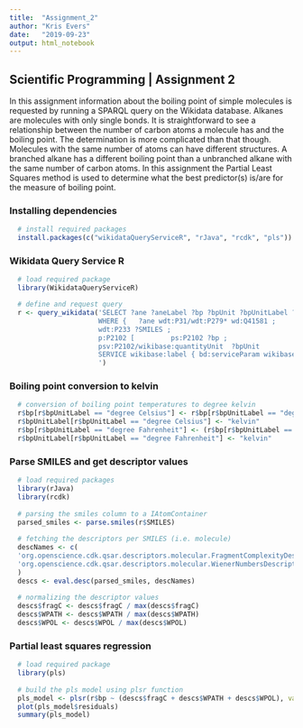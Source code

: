 ---
title:  "Assignment_2"
author: "Kris Evers"
date:   "2019-09-23"
output: html_notebook
---

## Scientific Programming | Assignment 2

In this assignment information about the boiling point of simple molecules is requested by running a SPARQL query on the Wikidata database. Alkanes are molecules with only single bonds. It is straightforward to see a relationship between the number of carbon atoms a molecule has and the boiling point. The determination is more complicated than that though. Molecules with the same number of atoms can have different structures. A branched alkane has a different boiling point than a unbranched alkane with the same number of carbon atoms. In this assignment the Partial Least Squares method is used to determine what the best predictor(s) is/are for the measure of boiling point.

### Installing dependencies

```{r library, echo = FALSE, error=FALSE}
  # install required packages
  install.packages(c("wikidataQueryServiceR", "rJava", "rcdk", "pls"))
```

### Wikidata Query Service R

```{r query}
  # load required package
  library(WikidataQueryServiceR)

  # define and request query
  r <- query_wikidata('SELECT ?ane ?aneLabel ?bp ?bpUnit ?bpUnitLabel ?SMILES 
                      WHERE {   ?ane wdt:P31/wdt:P279* wd:Q41581 ;   
                      wdt:P233 ?SMILES ;     
                      p:P2102 [         ps:P2102 ?bp ;           
                      psv:P2102/wikibase:quantityUnit  ?bpUnit         ] .   
                      SERVICE wikibase:label { bd:serviceParam wikibase:language "[AUTO_LANGUAGE],en". } } 
                      ')
```

### Boiling point conversion to kelvin

```{r bp conversion}
  # conversion of boiling point temperatures to degree kelvin
  r$bp[r$bpUnitLabel == "degree Celsius"] <- r$bp[r$bpUnitLabel == "degree Celsius"] + 273.15
  r$bpUnitLabel[r$bpUnitLabel == "degree Celsius"] <- "kelvin"
  r$bp[r$bpUnitLabel == "degree Fahrenheit"] <- (r$bp[r$bpUnitLabel == "degree Fahrenheit"]-32)*5/9 + 273.15
  r$bpUnitLabel[r$bpUnitLabel == "degree Fahrenheit"] <- "kelvin"
```

### Parse SMILES and get descriptor values

```{r smiles}
  # load required packages
  library(rJava)
  library(rcdk)
  
  # parsing the smiles column to a IAtomContainer
  parsed_smiles <- parse.smiles(r$SMILES)
  
  # fetching the descriptors per SMILES (i.e. molecule)
  descNames <- c(
  'org.openscience.cdk.qsar.descriptors.molecular.FragmentComplexityDescriptor',
  'org.openscience.cdk.qsar.descriptors.molecular.WienerNumbersDescriptor'
  )
  descs <- eval.desc(parsed_smiles, descNames)
  
  # normalizing the descriptor values
  descs$fragC <- descs$fragC / max(descs$fragC)
  descs$WPATH <- descs$WPATH / max(descs$WPATH)
  descs$WPOL <- descs$WPOL / max(descs$WPOL)
```

### Partial least squares regression

```{r pls}
  # load required package
  library(pls)
  
  # build the pls model using plsr function 
  pls_model <- plsr(r$bp ~ (descs$fragC + descs$WPATH + descs$WPOL), validation = "CV")
  plot(pls_model$residuals)
  summary(pls_model)
```
